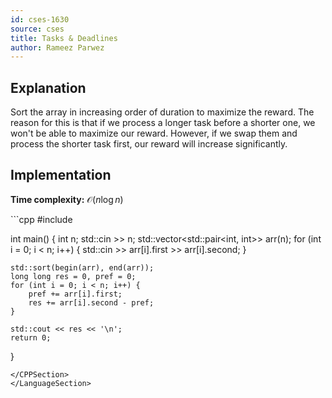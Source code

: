 ```yaml
---
id: cses-1630
source: cses
title: Tasks & Deadlines
author: Rameez Parwez
---
```


## Explanation
Sort the array in increasing order of duration to maximize the reward. The reason for this is that if we process a longer task before a shorter one, we won't be able to maximize our reward. However, if we swap them and process the shorter task first, our reward will increase significantly.

## Implementation
**Time complexity:** $\mathcal{O} (n \log n)$

<LanguageSection>
<CPPSection>
```cpp
#include <bits/stdc++.h>

int main() {
	int n;
	std::cin >> n;
	std::vector<std::pair<int, int>> arr(n);
	for (int i = 0; i < n; i++) { std::cin >> arr[i].first >> arr[i].second; }

	std::sort(begin(arr), end(arr));
	long long res = 0, pref = 0;
	for (int i = 0; i < n; i++) {
		pref += arr[i].first;
		res += arr[i].second - pref;
	}

	std::cout << res << '\n';
	return 0;
}
```
</CPPSection>
</LanguageSection>
